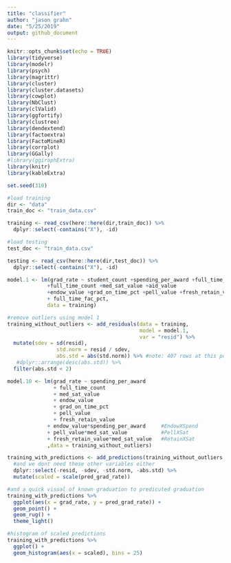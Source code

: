 ```yaml
---
title: "classifier"
author: "jason grahn"
date: "5/25/2019"
output: github_document
---
```


```r
knitr::opts_chunk$set(echo = TRUE)
library(tidyverse)
library(modelr)
library(psych)
library(magrittr)
library(cluster)
library(cluster.datasets)
library(cowplot)
library(NbClust)
library(clValid)
library(ggfortify)
library(clustree)
library(dendextend)
library(factoextra)
library(FactoMineR)
library(corrplot)
library(GGally)
#library(ggiraphExtra)
library(knitr)
library(kableExtra)

set.seed(310)
```

```r
#load training
dir <- "data"
train_doc <- "train_data.csv"

training <- read_csv(here::here(dir,train_doc)) %>% 
  dplyr::select(-contains("X"), -id)

#load testing
test_doc <- "train_data.csv"

testing <- read_csv(here::here(dir,test_doc)) %>% 
  dplyr::select(-contains("X"), -id)
```

```r
model.1 <- lm(grad_rate ~ student_count +spending_per_award +full_time_pct
             +full_time_count +med_sat_value +aid_value
             +endow_value +grad_on_time_pct +pell_value +fresh_retain_value
             + full_time_fac_pct,
             data = training)

#remove outliers using model 1
training_without_outliers <- add_residuals(data = training,
                                           model = model.1,
                                           var = "resid") %>% 
  mutate(sdev = sd(resid),
                std.norm = resid / sdev,
                abs.std = abs(std.norm)) %>% #note: 407 rows at this point
   #dplyr::arrange(desc(abs.std)) %>% 
  filter(abs.std < 2)
```


```r
model.10 <- lm(grad_rate ~ spending_per_award 
               + full_time_count
               + med_sat_value
               + endow_value
               + grad_on_time_pct
               + pell_value
               + fresh_retain_value
             + endow_value*spending_per_award     #EndowXSpend
             + pell_value*med_sat_value           #PellXSat
             + fresh_retain_value*med_sat_value   #RetainXSat
             ,data = training_without_outliers)
```

```r
training_with_predictions <- add_predictions(training_without_outliers, model.10, var = "pred_grad_rate") %>% 
  #and we dont need these other variables either
  dplyr::select(-resid, -sdev, -std.norm, -abs.std) %>% 
  mutate(scaled = scale(pred_grad_rate))

#and a quick visual of known graduation to predicuted graduation
training_with_predictions %>% 
  ggplot(aes(x = grad_rate, y = pred_grad_rate)) +
  geom_point() + 
  geom_rug() +
  theme_light()

#histogram of scaled predictions
training_with_predictions %>% 
  ggplot() +
  geom_histogram(aes(x = scaled), bins = 25)
```


